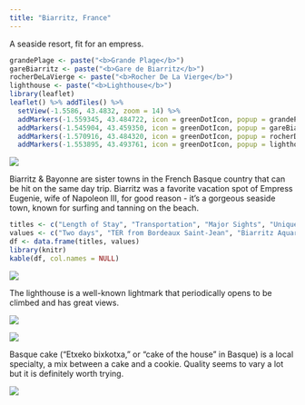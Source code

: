 ```yaml
---
title: "Biarritz, France"
---
```


A seaside resort, fit for an empress.

```r
grandePlage <- paste("<b>Grande Plage</b>")
gareBiarritz <- paste("<b>Gare de Biarritz</b>")
rocherDeLaVierge <- paste("<b>Rocher De La Vierge</b>")
lighthouse <- paste("<b>Lighthouse</b>")
library(leaflet)
leaflet() %>% addTiles() %>%
  setView(-1.5586, 43.4832, zoom = 14) %>%
  addMarkers(-1.559345, 43.484722, icon = greenDotIcon, popup = grandePlage) %>%  # Grande Plage
  addMarkers(-1.545904, 43.459350, icon = greenDotIcon, popup = gareBiarritz) %>%  # Gare de Biarritz
  addMarkers(-1.570916, 43.484320, icon = greenDotIcon, popup = rocherDeLaVierge) %>%  # Rocher de la Vierge
  addMarkers(-1.553895, 43.493761, icon = greenDotIcon, popup = lighthouse) # Lighthouse
```
![](images/Biarritz/biarritz6.png)

Biarritz & Bayonne are sister towns in the French Basque country that can be hit on the same day trip. Biarritz was a favorite vacation spot of Empress Eugenie, wife of Napoleon III, for good reason - it's a gorgeous seaside town, known for surfing and tanning on the beach.

```r
titles <- c("Length of Stay", "Transportation", "Major Sights", "Unique Foods", "Restaurant Recommendations")
values <- c("Two days", "TER from Bordeaux Saint-Jean", "Biarritz Aquarium, Lighthouse", "Basque Cake", "N/A")
df <- data.frame(titles, values)
library(knitr)
kable(df, col.names = NULL)
```
![](images/Biarritz/biarritz1.png)

The lighthouse is a well-known lightmark that periodically opens to be climbed and has great views.

![](images/Biarritz/biarritz7.png)

![](images/Biarritz/biarritz4.png)

Basque cake ("Etxeko bixkotxa," or "cake of the house" in Basque) is a local specialty, a mix between a cake and a cookie. Quality seems to vary a lot but it is definitely worth trying.

![](images/Biarritz/biarritz8.png)